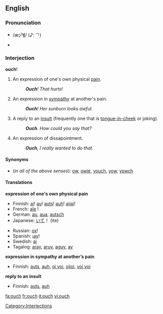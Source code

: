 ==English==
===Pronunciation===
*{{IPA}}/æɔ̹ˀʧ/ (♪: <sup>-╮</sup>)
*{{audio|en-us-inlandnorth-ouch.ogg|Audio (US-Inland North)}}

===Interjection===
'''ouch'''!
#An expression of one's own physical [[pain]].
#:'''''Ouch'''!  That hurts!''
#An expression in [[sympathy]] at another's pain.
#:'''''Ouch'''!  Her sunburn looks awful.''
#A reply to an [[insult]] (frequently one that is [[tongue-in-cheek]] or joking).
#: '''''Ouch'''.  How could you say that?''
#An expression of dissapointment.
#: '''''Ouch''', I really wanted to do that.''

====Synonyms====
*(''in all of the above senses''): [[ow]], [[owie]], [[youch]], [[yow]], [[yowch]]

====Translations====

'''expression of one's own physical pain'''
{{top}}
*Finnish: [[ai]]! [[au]]! [[auts]]! [[auh]]! [[aijai]]!
*French: [[aïe]]&nbsp;!
*German: [[au]], [[aua]], [[autsch]]
*Japanese: [[いて]]！ (ite)
{{mid}}
*Russian: [[ох]]!
*Spanish: ¡[[ay]]!
*Swedish: [[aj]]
*Tagalog: [[aray]], [[aruy]], [[aguy]], [[ay]]
{{bottom}}

'''expression in sympathy at another’s pain'''
{{top}}
*Finnish: [[auts]], [[auh]], [[oi voi]], [[oijoi]], [[voi voi]]
{{mid}}
{{bottom}}

'''reply to an insult'''
{{top}}
*Finnish: [[auts]], [[auh]]
{{mid}}
{{bottom}}

[[Category:Interjections]]

[[fa:ouch]]
[[fr:ouch]]
[[it:ouch]]
[[vi:ouch]]